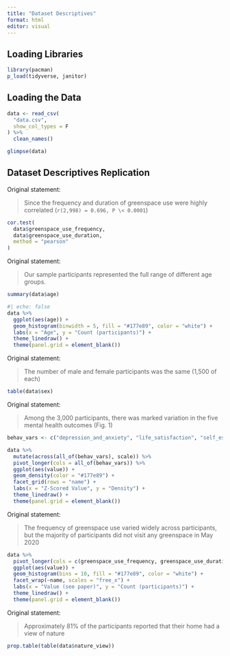 ```yaml
---
title: "Dataset Descriptives"
format: html
editor: visual
---
```


## Loading Libraries

```r
library(pacman)
p_load(tidyverse, janitor)
```

## Loading the Data

```r
data <- read_csv(
  "data.csv",
  show_col_types = F
) %>%
  clean_names()

glimpse(data)
```

## Dataset Descriptives Replication

Original statement:

> Since the frequency and duration of greenspace use were highly correlated (`r(2,998) = 0.696, P \< 0.0001`)

```r
cor.test(
  data$greenspace_use_frequency,
  data$greenspace_use_duration,
  method = "pearson"
)
```


Original statement:

> Our sample participants represented the full range of different age groups.

```r
summary(data$age)
```

```r
#| echo: false
data %>%
  ggplot(aes(age)) +
  geom_histogram(binwidth = 5, fill = "#177e89", color = "white") +
  labs(x = "Age", y = "Count (participants)") +
  theme_linedraw() +
  theme(panel.grid = element_blank())
```


Original statement:

> The number of male and female participants was the same (1,500 of each)

```r
table(data$sex)
```


Original statement:

> Among the 3,000 participants, there was marked variation in the five mental health outcomes (Fig. 1)

```r
behav_vars <- c("depression_and_anxiety", "life_satisfaction", "self_esteem", "subjective_happiness", "loneliness")

data %>%
  mutate(across(all_of(behav_vars), scale)) %>%
  pivot_longer(cols = all_of(behav_vars)) %>%
  ggplot(aes(value)) +
  geom_density(color = "#177e89") +
  facet_grid(rows = "name") +
  labs(x = "Z-Scored Value", y = "Density") +
  theme_linedraw() +
  theme(panel.grid = element_blank())
```


Original statement:

> The frequency of greenspace use varied widely across participants, but the majority of participants did not visit any greenspace in May 2020

```r
data %>%
  pivot_longer(cols = c(greenspace_use_frequency, greenspace_use_duration)) %>%
  ggplot(aes(value)) +
  geom_histogram(bins = 10, fill = "#177e89", color = "white") +
  facet_wrap(~name, scales = "free_x") +
  labs(x = "Value (see paper)", y = "Count (participants)") +
  theme_linedraw() +
  theme(panel.grid = element_blank())
```

Original statement:

> Approximately 81% of the participants reported that their home had a view of nature

```r
prop.table(table(data$nature_view))
```

